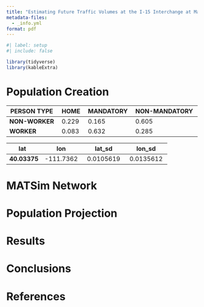 ```yaml
---
title: "Estimating Future Traffic Volumes at the I-15 Interchange at Main Street in Payson, Utah"
metadata-files:
  - _info.yml
format: pdf
---
```


```r
#| label: setup
#| include: false

library(tidyverse)
library(kableExtra)

```

# Population Creation

| **PERSON TYPE**  | **HOME**  | **MANDATORY**  | **NON-MANDATORY**  |
|------------------|-----------|----------------|--------------------|
| **NON-WORKER**   | 0.229     | 0.165          | 0.605              |
| **WORKER**       | 0.083     | 0.632          | 0.285              |

| **lat**      | **lon**     | **lat_sd**   | **lon_sd**  |
|--------------|-------------|--------------|-------------|
| **40.03375** | -111.7362   | 0.0105619    | 0.0135612   |

# MATSim Network

# Population Projection

# Results

# Conclusions

# References

::: {#refs}
:::
